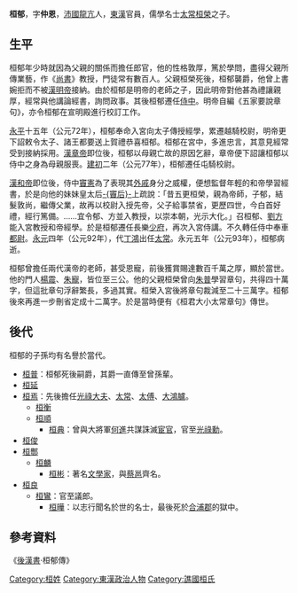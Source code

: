 '''桓郁'''，字'''仲恩'''，[[沛國|沛國]][[龍亢|龍亢]]人，[[東漢|東漢]]官員，儒學名士[[太常|太常]][[桓榮|桓榮]]之子。

==生平==
桓郁年少時就因為父親的關係而擔任郎官，他的性格敦厚，篤於學問，盡得父親所傳業藝，作《[[尚書|尚書]]》教授，門徒常有數百人。父親桓榮死後，桓郁襲爵，他曾上書婉拒而不被[[漢明帝|漢明帝]]接納。由於桓郁是明帝的老師之子，因此明帝對他甚為禮讓親厚，經常與他講論經書，詢問政事。其後桓郁遷任[[侍中|侍中]]。明帝自編《五家要說章句》，亦令桓郁在宣明殿進行校訂工作。
 
[[永平|永平]]十五年（公元72年），桓郁奉命入宮向太子傳授經學，累遷越騎校尉，明帝更下詔敕令太子、諸王都要送上賀禮恭喜桓郁。桓郁在宮中，多進忠言，其意見經常受到接納採用。[[漢章帝|漢章帝]]即位後，桓郁以母親亡故的原因乞辭，章帝便下詔讓桓郁以侍中之身為母親服喪。[[建初_(东汉)|建初]]二年（公元77年），桓郁遷任屯騎校尉。
 
[[漢和帝|漢和帝]]即位後，侍中[[竇憲|竇憲]]為了表現其[[外戚|外戚]]身分之威權，便想監督年輕的和帝學習經書，於是向他的妹妹皇太后[[章德皇后_(漢章帝)|-{竇后}-]]上疏說：「昔五更桓榮，親為帝師，子郁，結髮敦尚，繼傳父業，故再以校尉入授先帝，父子給事禁省，更歷四世，今白首好禮，經行篤備。……宜令郁、方並入教授，以崇本朝，光示大化。」召桓郁、[[劉方|劉方]]能入宮教授和帝經學。於是桓郁遷任長樂[[少府|少府]]，再次入宮侍講。不久轉任侍中奉車[[都尉|都尉]]。[[永元_(东汉)|永元]]四年（公元92年），代[[丁鴻|丁鴻]]出任[[太常|太常]]。永元五年（公元93年），桓郁病逝。
 
桓郁曾擔任兩代漢帝的老師，甚受恩寵，前後獲賞賜達數百千萬之厚，顯於當世。他的門人[[楊震|楊震]]、[[朱寵|朱寵]]，皆位至三公。他的父親桓榮曾向[[朱普|朱普]]學習章句，共得四十萬字，但這批章句浮辭繁長，多過其實。桓榮入宮後將章句裁減至二十三萬字。桓郁後來再進一步刪省定成十二萬字。於是當時便有《桓君大小太常章句》傳世。

==後代==
桓郁的子孫均有名譽於當代。
*[[桓普|桓普]]：桓郁死後嗣爵，其爵一直傳至曾孫輩。
*[[桓延|桓延]]
*[[桓焉|桓焉]]：先後擔任[[光祿大夫|光祿大夫]]、[[太常|太常]]、[[太傅|太傅]]、[[大鴻臚|大鴻臚]]。
**[[桓衡|桓衡]]
**[[桓順|桓順]]
***[[桓典|桓典]]：曾與大將軍[[何進|何進]]共謀誅滅[[宦官|宦官]]，官至[[光祿勳|光祿勳]]。
*[[桓俊|桓俊]]
*[[桓酆|桓酆]]
**[[桓麟|桓麟]]
***[[桓彬|桓彬]]：著名[[文學家|文學家]]，與[[蔡邕|蔡邕]]齊名。
*[[桓良|桓良]]
**[[桓鸞|桓鸞]]：官至議郎。
***[[桓曄|桓曄]]：以志行聞名於世的名士，最後死於[[合浦郡|合浦郡]]的獄中。

==參考資料==
《[[後漢書|後漢書]]·桓郁傳》

[[Category:桓姓|Category:桓姓]]
[[Category:東漢政治人物|Category:東漢政治人物]]
[[Category:譙國桓氏|Category:譙國桓氏]]